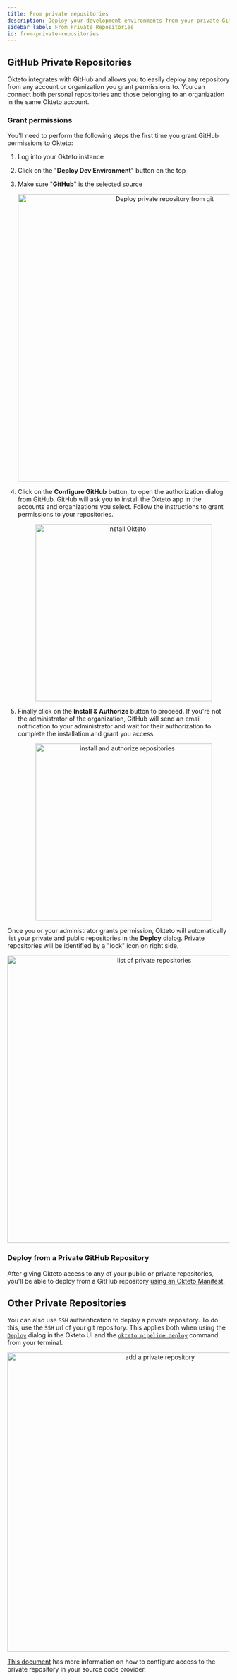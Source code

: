 ```yaml
---
title: From private repositories
description: Deploy your development environments from your private Git repositories
sidebar_label: From Private Repositories
id: from-private-repositories
---
```



## GitHub Private Repositories

Okteto integrates with GitHub and allows you to easily deploy any repository from any account or organization you grant permissions to. You can connect both personal repositories and those belonging to an organization in the same Okteto account.

### Grant permissions

You'll need to perform the following steps the first time you grant GitHub permissions to Okteto:

1. Log into your Okteto instance
1. Click on the "**Deploy Dev Environment**" button on the top
1. Make sure "**GitHub**" is the selected source

   <p align="center">
     <Image
       src={require("@site/static/img/private-repositories-deploy-v1.17+.png").default}
       alt="Deploy private repository from git"
       width="650"
     />
   </p>

1. Click on the **Configure GitHub** button, to open the authorization dialog from GitHub. GitHub will ask you to install the Okteto app in the accounts and organizations you select. Follow the instructions to grant permissions to your repositories.

   <p align="center">
     <Image
       src={require("@site/static/img/private-repositories-enable.png").default}
       alt="install Okteto"
       width="400"
     />
   </p>

1. Finally click on the **Install & Authorize** button to proceed. If you're not the administrator of the organization, GitHub will send an email notification to your administrator and wait for their authorization to complete the installation and grant you access.
   <p align="center">
     <Image
       src={
         require("@site/static/img/private-repositories-authorize.png").default
       }
       alt="install and authorize repositories"
       width="400"
     />
   </p>

Once you or your administrator grants permission, Okteto will automatically list your private and public repositories in the **Deploy** dialog. Private repositories will be identified by a "lock" icon on right side.

<p align="center">
  <Image
    src={require("@site/static/img/private-repositories-list-v1.17+.png").default}
    alt="list of private repositories"
    width="650"
  />
</p>

### Deploy from a Private GitHub Repository

After giving Okteto access to any of your public or private repositories, you'll be able to deploy from a GitHub repository [using an Okteto Manifest](reference/okteto-cli.mdx#deploy).

## Other Private Repositories

You can also use `SSH` authentication to deploy a private repository. To do this, use the `SSH` url of your git repository. This applies both when using the [`Deploy`](development/deploy/deploy-from-git.mdx) dialog in the Okteto UI and the [`okteto pipeline deploy`](reference/okteto-cli.mdx#deploy) command from your terminal.

<p align="center">
  <Image
    src={require("@site/static/img/private-repository-v1.17+.png").default}
    alt="add a private repository"
    width="676"
  />
</p>

[This document](self-hosted/install/private-repositories/ssh-key.mdx) has more information on how to configure access to the private repository in your source code provider.
